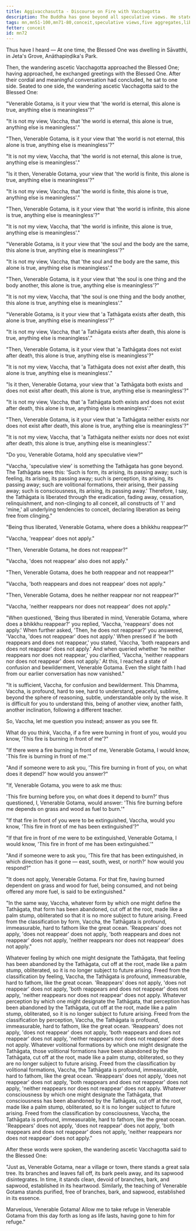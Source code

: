 ```yaml
---
title: Aggivacchasutta - Discourse on Fire with Vacchagotta
description: The Buddha has gone beyond all speculative views. He states the spiritual goal with the simile of a flame going out.
tags: mn,mn51-100,mn71-80,conceit,speculative views,five aggregates,liberation
fetter: conceit
id: mn72
---
```


Thus have I heard — At one time, the Blessed One was dwelling in Sāvatthi, in Jeta's Grove, Anāthapiṇḍika's Park.

Then, the wandering ascetic Vacchagotta approached the Blessed One; having approached, he exchanged greetings with the Blessed One. After their cordial and meaningful conversation had concluded, he sat to one side. Seated to one side, the wandering ascetic Vacchagotta said to the Blessed One:

"Venerable Gotama, is it your view that 'the world is eternal, this alone is true, anything else is meaningless'?"

"It is not my view, Vaccha, that 'the world is eternal, this alone is true, anything else is meaningless'."

"Then, Venerable Gotama, is it your view that 'the world is not eternal, this alone is true, anything else is meaningless'?"

"It is not my view, Vaccha, that 'the world is not eternal, this alone is true, anything else is meaningless'."

"Is it then, Venerable Gotama, your view that 'the world is finite, this alone is true, anything else is meaningless'?"

"It is not my view, Vaccha, that 'the world is finite, this alone is true, anything else is meaningless'."

"Then, Venerable Gotama, is it your view that 'the world is infinite, this alone is true, anything else is meaningless'?"

"It is not my view, Vaccha, that 'the world is infinite, this alone is true, anything else is meaningless'."

"Venerable Gotama, is it your view that 'the soul and the body are the same, this alone is true, anything else is meaningless'?"

"It is not my view, Vaccha, that 'the soul and the body are the same, this alone is true, anything else is meaningless'."

"Then, Venerable Gotama, is it your view that 'the soul is one thing and the body another, this alone is true, anything else is meaningless'?"

"It is not my view, Vaccha, that 'the soul is one thing and the body another, this alone is true, anything else is meaningless'."

"Venerable Gotama, is it your view that 'a Tathāgata exists after death, this alone is true, anything else is meaningless'?"

"It is not my view, Vaccha, that 'a Tathāgata exists after death, this alone is true, anything else is meaningless'."

"Then, Venerable Gotama, is it your view that 'a Tathāgata does not exist after death, this alone is true, anything else is meaningless'?"

"It is not my view, Vaccha, that 'a Tathāgata does not exist after death, this alone is true, anything else is meaningless'."

"Is it then, Venerable Gotama, your view that 'a Tathāgata both exists and does not exist after death, this alone is true, anything else is meaningless'?"

"It is not my view, Vaccha, that 'a Tathāgata both exists and does not exist after death, this alone is true, anything else is meaningless'."

"Then, Venerable Gotama, is it your view that 'a Tathāgata neither exists nor does not exist after death, this alone is true, anything else is meaningless'?"

"It is not my view, Vaccha, that 'a Tathāgata neither exists nor does not exist after death, this alone is true, anything else is meaningless'."

"Do you, Venerable Gotama, hold any speculative view?"

"Vaccha, 'speculative view' is something the Tathāgata has gone beyond. The Tathāgata sees this: 'Such is form, its arising, its passing away; such is feeling, its arising, its passing away; such is perception, its arising, its passing away; such are volitional formations, their arising, their passing away; such is consciousness, its arising, its passing away.' Therefore, I say, the Tathāgata is liberated through the eradication, fading away, cessation, relinquishment, and non-clinging to all conceit, all constructs of 'I' and 'mine,' all underlying tendencies to conceit, declaring liberation as being free from clinging."

"Being thus liberated, Venerable Gotama, where does a bhikkhu reappear?"

"Vaccha, 'reappear' does not apply."

"Then, Venerable Gotama, he does not reappear?"

"Vaccha, 'does not reappear' also does not apply."

"Then, Venerable Gotama, does he both reappear and not reappear?"

"Vaccha, 'both reappears and does not reappear' does not apply."

"Then, Venerable Gotama, does he neither reappear nor not reappear?"

"Vaccha, 'neither reappears nor does not reappear' does not apply."

"When questioned, 'Being thus liberated in mind, Venerable Gotama, where does a bhikkhu reappear?' you replied, 'Vaccha, 'reappears' does not apply.' When further asked, 'Then, he does not reappear?' you answered, 'Vaccha, 'does not reappear' does not apply.' When pressed if 'he both reappears and does not reappear,' you stated, 'Vaccha, 'both reappears and does not reappear' does not apply.' And when queried whether 'he neither reappears nor does not reappear,' you clarified, 'Vaccha, 'neither reappears nor does not reappear' does not apply.' At this, I reached a state of confusion and bewilderment, Venerable Gotama. Even the slight faith I had from our earlier conversation has now vanished."

"It is sufficient, Vaccha, for confusion and bewilderment. This Dhamma, Vaccha, is profound, hard to see, hard to understand, peaceful, sublime, beyond the sphere of reasoning, subtle, understandable only by the wise. It is difficult for you to understand this, being of another view, another faith, another inclination, following a different teacher.

So, Vaccha, let me question you instead; answer as you see fit.

What do you think, Vaccha, if a fire were burning in front of you, would you know, 'This fire is burning in front of me'?"

"If there were a fire burning in front of me, Venerable Gotama, I would know, 'This fire is burning in front of me.'"

"And if someone were to ask you, 'This fire burning in front of you, on what does it depend?' how would you answer?"

"If, Venerable Gotama, you were to ask me thus:

'This fire burning before you, on what does it depend to burn?' thus questioned, I, Venerable Gotama, would answer: 'This fire burning before me depends on grass and wood as fuel to burn.'"

"If that fire in front of you were to be extinguished, Vaccha, would you know, 'This fire in front of me has been extinguished'?"

"If that fire in front of me were to be extinguished, Venerable Gotama, I would know, 'This fire in front of me has been extinguished.'"

"And if someone were to ask you, 'This fire that has been extinguished, in which direction has it gone — east, south, west, or north?' how would you respond?"

"It does not apply, Venerable Gotama. For that fire, having burned dependent on grass and wood for fuel, being consumed, and not being offered any more fuel, is said to be extinguished."

"In the same way, Vaccha, whatever form by which one might define the Tathāgata, that form has been abandoned, cut off at the root, made like a palm stump, obliterated so that it is no more subject to future arising. Freed from the classification by form, Vaccha, the Tathāgata is profound, immeasurable, hard to fathom like the great ocean. 'Reappears' does not apply, 'does not reappear' does not apply, 'both reappears and does not reappear' does not apply, 'neither reappears nor does not reappear' does not apply."

Whatever feeling by which one might designate the Tathāgata, that feeling has been abandoned by the Tathāgata, cut off at the root, made like a palm stump, obliterated, so it is no longer subject to future arising. Freed from the classification by feeling, Vaccha, the Tathāgata is profound, immeasurable, hard to fathom, like the great ocean. 'Reappears' does not apply, 'does not reappear' does not apply, 'both reappears and does not reappear' does not apply, 'neither reappears nor does not reappear' does not apply. Whatever perception by which one might designate the Tathāgata, that perception has been abandoned by the Tathāgata, cut off at the root, made like a palm stump, obliterated, so it is no longer subject to future arising. Freed from the classification by perception, Vaccha, the Tathāgata is profound, immeasurable, hard to fathom, like the great ocean. 'Reappears' does not apply, 'does not reappear' does not apply, 'both reappears and does not reappear' does not apply, 'neither reappears nor does not reappear' does not apply. Whatever volitional formations by which one might designate the Tathāgata, those volitional formations have been abandoned by the Tathāgata, cut off at the root, made like a palm stump, obliterated, so they are no longer subject to future arising. Freed from the classification by volitional formations, Vaccha, the Tathāgata is profound, immeasurable, hard to fathom, like the great ocean. 'Reappears' does not apply, 'does not reappear' does not apply, 'both reappears and does not reappear' does not apply, 'neither reappears nor does not reappear' does not apply. Whatever consciousness by which one might designate the Tathāgata, that consciousness has been abandoned by the Tathāgata, cut off at the root, made like a palm stump, obliterated, so it is no longer subject to future arising. Freed from the classification by consciousness, Vaccha, the Tathāgata is profound, immeasurable, hard to fathom, like the great ocean. 'Reappears' does not apply, 'does not reappear' does not apply, 'both reappears and does not reappear' does not apply, 'neither reappears nor does not reappear' does not apply."

After these words were spoken, the wandering ascetic Vacchagotta said to the Blessed One:

"Just as, Venerable Gotama, near a village or town, there stands a great sala tree. Its branches and leaves fall off, its bark peels away, and its sapwood disintegrates. In time, it stands clean, devoid of branches, bark, and sapwood, established in its heartwood. Similarly, the teaching of Venerable Gotama stands purified, free of branches, bark, and sapwood, established in its essence.

Marvelous, Venerable Gotama! Allow me to take refuge in Venerable Gotama from this day forth as long as life lasts, having gone to him for refuge."